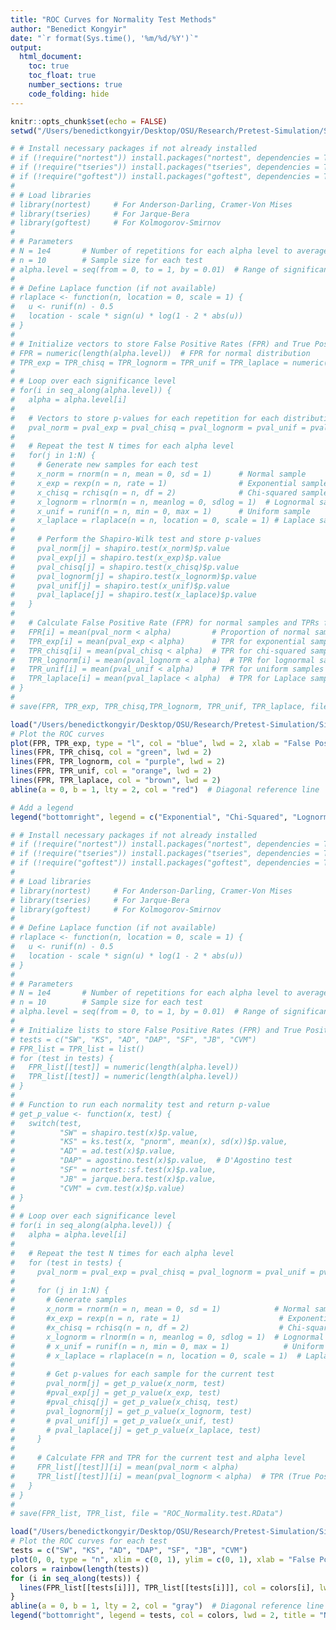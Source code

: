 ```yaml
---
title: "ROC Curves for Normality Test Methods"
author: "Benedict Kongyir"
date: "`r format(Sys.time(), '%m/%d/%Y')`"
output: 
  html_document:
    toc: true
    toc_float: true
    number_sections: true
    code_folding: hide
---
```



```r
knitr::opts_chunk$set(echo = FALSE)
setwd("/Users/benedictkongyir/Desktop/OSU/Research/Pretest-Simulation/Simulation/NORMALITY TEST METHODS")
```

```r
# # Install necessary packages if not already installed
# if (!require("nortest")) install.packages("nortest", dependencies = TRUE)
# if (!require("tseries")) install.packages("tseries", dependencies = TRUE)
# if (!require("goftest")) install.packages("goftest", dependencies = TRUE)
# 
# # Load libraries
# library(nortest)     # For Anderson-Darling, Cramer-Von Mises
# library(tseries)     # For Jarque-Bera
# library(goftest)     # For Kolmogorov-Smirnov
# 
# # Parameters
# N = 1e4       # Number of repetitions for each alpha level to average TPR and FPR
# n = 10        # Sample size for each test
# alpha.level = seq(from = 0, to = 1, by = 0.01)  # Range of significance levels
# 
# # Define Laplace function (if not available)
# rlaplace <- function(n, location = 0, scale = 1) {
#   u <- runif(n) - 0.5
#   location - scale * sign(u) * log(1 - 2 * abs(u))
# }
# 
# # Initialize vectors to store False Positive Rates (FPR) and True Positive Rates (TPR)
# FPR = numeric(length(alpha.level))  # FPR for normal distribution
# TPR_exp = TPR_chisq = TPR_lognorm = TPR_unif = TPR_laplace = numeric(length(alpha.level))
# 
# # Loop over each significance level
# for(i in seq_along(alpha.level)) {
#   alpha = alpha.level[i]
# 
#   # Vectors to store p-values for each repetition for each distribution
#   pval_norm = pval_exp = pval_chisq = pval_lognorm = pval_unif = pval_laplace = numeric(N)
# 
#   # Repeat the test N times for each alpha level
#   for(j in 1:N) {
#     # Generate new samples for each test
#     x_norm = rnorm(n = n, mean = 0, sd = 1)      # Normal sample
#     x_exp = rexp(n = n, rate = 1)                # Exponential sample
#     x_chisq = rchisq(n = n, df = 2)              # Chi-squared sample
#     x_lognorm = rlnorm(n = n, meanlog = 0, sdlog = 1)  # Lognormal sample
#     x_unif = runif(n = n, min = 0, max = 1)      # Uniform sample
#     x_laplace = rlaplace(n = n, location = 0, scale = 1) # Laplace sample
# 
#     # Perform the Shapiro-Wilk test and store p-values
#     pval_norm[j] = shapiro.test(x_norm)$p.value
#     pval_exp[j] = shapiro.test(x_exp)$p.value
#     pval_chisq[j] = shapiro.test(x_chisq)$p.value
#     pval_lognorm[j] = shapiro.test(x_lognorm)$p.value
#     pval_unif[j] = shapiro.test(x_unif)$p.value
#     pval_laplace[j] = shapiro.test(x_laplace)$p.value
#   }
# 
#   # Calculate False Positive Rate (FPR) for normal samples and TPRs for other distributions
#   FPR[i] = mean(pval_norm < alpha)         # Proportion of normal samples rejected (false positives)
#   TPR_exp[i] = mean(pval_exp < alpha)      # TPR for exponential samples
#   TPR_chisq[i] = mean(pval_chisq < alpha)  # TPR for chi-squared samples
#   TPR_lognorm[i] = mean(pval_lognorm < alpha)  # TPR for lognormal samples
#   TPR_unif[i] = mean(pval_unif < alpha)    # TPR for uniform samples
#   TPR_laplace[i] = mean(pval_laplace < alpha)  # TPR for Laplace samples
# }
# 
# save(FPR, TPR_exp, TPR_chisq,TPR_lognorm, TPR_unif, TPR_laplace, file = "ROC_SW.test.RData")
```



```r
load("/Users/benedictkongyir/Desktop/OSU/Research/Pretest-Simulation/Simulation/NORMALITY TEST METHODS/ROC_SW.test.RData")
# Plot the ROC curves
plot(FPR, TPR_exp, type = "l", col = "blue", lwd = 2, xlab = "False Positive Rate (FPR)", ylab = "True Positive Rate (TPR)", main = "ROC Curve for Shapiro-Wilk Test")
lines(FPR, TPR_chisq, col = "green", lwd = 2)
lines(FPR, TPR_lognorm, col = "purple", lwd = 2)
lines(FPR, TPR_unif, col = "orange", lwd = 2)
lines(FPR, TPR_laplace, col = "brown", lwd = 2)
abline(a = 0, b = 1, lty = 2, col = "red")  # Diagonal reference line

# Add a legend
legend("bottomright", legend = c("Exponential", "Chi-Squared", "Lognormal", "Uniform", "Laplace"), col = c("blue", "green", "purple", "orange", "brown"), lwd = 2)

```



```r
# # Install necessary packages if not already installed
# if (!require("nortest")) install.packages("nortest", dependencies = TRUE)
# if (!require("tseries")) install.packages("tseries", dependencies = TRUE)
# if (!require("goftest")) install.packages("goftest", dependencies = TRUE)
# 
# # Load libraries
# library(nortest)     # For Anderson-Darling, Cramer-Von Mises
# library(tseries)     # For Jarque-Bera
# library(goftest)     # For Kolmogorov-Smirnov
# 
# # Define Laplace function (if not available)
# rlaplace <- function(n, location = 0, scale = 1) {
#   u <- runif(n) - 0.5
#   location - scale * sign(u) * log(1 - 2 * abs(u))
# }
# 
# # Parameters
# N = 1e4       # Number of repetitions for each alpha level to average TPR and FPR
# n = 10        # Sample size for each test
# alpha.level = seq(from = 0, to = 1, by = 0.01)  # Range of significance levels
# 
# # Initialize lists to store False Positive Rates (FPR) and True Positive Rates (TPR) for each test
# tests = c("SW", "KS", "AD", "DAP", "SF", "JB", "CVM")
# FPR_list = TPR_list = list()
# for (test in tests) {
#   FPR_list[[test]] = numeric(length(alpha.level))
#   TPR_list[[test]] = numeric(length(alpha.level))
# }
# 
# # Function to run each normality test and return p-value
# get_p_value <- function(x, test) {
#   switch(test,
#          "SW" = shapiro.test(x)$p.value,
#          "KS" = ks.test(x, "pnorm", mean(x), sd(x))$p.value,
#          "AD" = ad.test(x)$p.value,
#          "DAP" = agostino.test(x)$p.value,  # D'Agostino test
#          "SF" = nortest::sf.test(x)$p.value,
#          "JB" = jarque.bera.test(x)$p.value,
#          "CVM" = cvm.test(x)$p.value)
# }
# 
# # Loop over each significance level
# for(i in seq_along(alpha.level)) {
#   alpha = alpha.level[i]
# 
#   # Repeat the test N times for each alpha level
#   for (test in tests) {
#     pval_norm = pval_exp = pval_chisq = pval_lognorm = pval_unif = pval_laplace = numeric(N)
# 
#     for (j in 1:N) {
#       # Generate samples
#       x_norm = rnorm(n = n, mean = 0, sd = 1)            # Normal sample
#       #x_exp = rexp(n = n, rate = 1)                      # Exponential sample
#       #x_chisq = rchisq(n = n, df = 2)                    # Chi-squared sample
#       x_lognorm = rlnorm(n = n, meanlog = 0, sdlog = 1)  # Lognormal sample
#       # x_unif = runif(n = n, min = 0, max = 1)            # Uniform sample
#       # x_laplace = rlaplace(n = n, location = 0, scale = 1)  # Laplace sample
# 
#       # Get p-values for each sample for the current test
#       pval_norm[j] = get_p_value(x_norm, test)
#       #pval_exp[j] = get_p_value(x_exp, test)
#       #pval_chisq[j] = get_p_value(x_chisq, test)
#       pval_lognorm[j] = get_p_value(x_lognorm, test)
#       # pval_unif[j] = get_p_value(x_unif, test)
#       # pval_laplace[j] = get_p_value(x_laplace, test)
#     }
# 
#     # Calculate FPR and TPR for the current test and alpha level
#     FPR_list[[test]][i] = mean(pval_norm < alpha)                    # FPR (False Positive Rate)
#     TPR_list[[test]][i] = mean(pval_lognorm < alpha)  # TPR (True Positive Rate)
#   }
# }
# 
# save(FPR_list, TPR_list, file = "ROC_Normality.test.RData")
```


```r
load("/Users/benedictkongyir/Desktop/OSU/Research/Pretest-Simulation/Simulation/NORMALITY TEST METHODS/ROC_Normality.test.RData")
# Plot the ROC curves for each test
tests = c("SW", "KS", "AD", "DAP", "SF", "JB", "CVM")
plot(0, 0, type = "n", xlim = c(0, 1), ylim = c(0, 1), xlab = "False Positive Rate (FPR)", ylab = "True Positive Rate (TPR)", main = "ROC Curves for Different Normality Tests")
colors = rainbow(length(tests))
for (i in seq_along(tests)) {
  lines(FPR_list[[tests[i]]], TPR_list[[tests[i]]], col = colors[i], lwd = 2, type = "l")
}
abline(a = 0, b = 1, lty = 2, col = "gray")  # Diagonal reference line
legend("bottomright", legend = tests, col = colors, lwd = 2, title = "Normality Tests")

```

